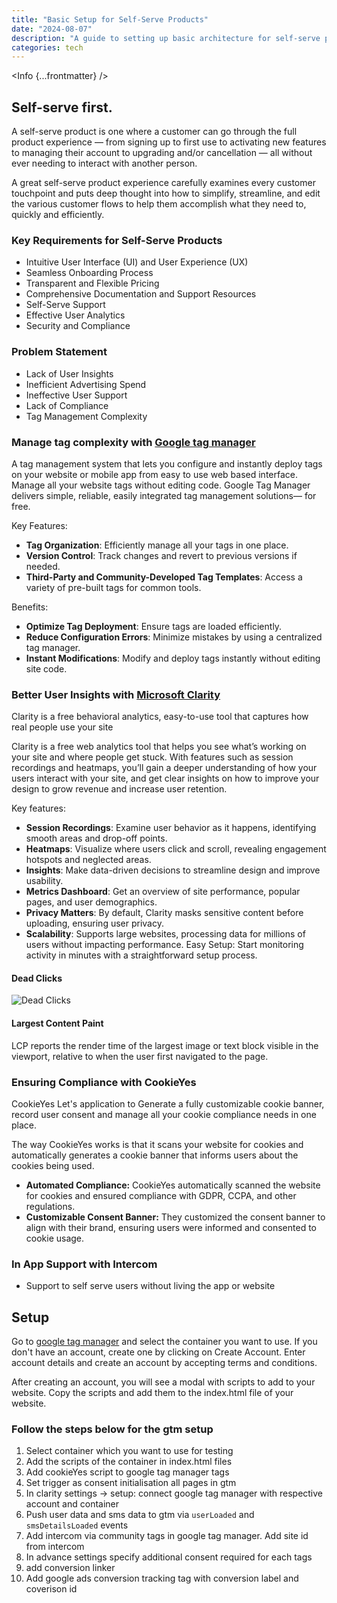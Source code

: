 ```yaml
---
title: "Basic Setup for Self-Serve Products"
date: "2024-08-07"
description: "A guide to setting up basic architecture for self-serve products"
categories: tech
---
```



<Info {...frontmatter} />


## Self-serve first.

A self-serve product is one where a customer can go through the full product experience — from signing up to first use to activating new features to managing their account to upgrading and/or cancellation — all without ever needing to interact with another person.


A great self-serve product experience carefully examines every customer touchpoint and puts deep thought into how to simplify, streamline, and edit the various customer flows to help them accomplish what they need to, quickly and efficiently.

### Key Requirements for Self-Serve Products

- Intuitive User Interface (UI) and User Experience (UX)
- Seamless Onboarding Process
- Transparent and Flexible Pricing
- Comprehensive Documentation and Support Resources
- Self-Serve Support
- Effective User Analytics
- Security and Compliance

### Problem Statement

- Lack of User Insights
- Inefficient Advertising Spend
- Ineffective User Support
- Lack of Compliance
- Tag Management Complexity

### Manage tag complexity with [Google tag manager](https://marketingplatform.google.com/about/tag-manager/)


A tag management system that lets you configure and instantly deploy tags on your website or mobile app from easy to use web based interface. 
Manage all your website tags without editing code. Google Tag Manager delivers simple, reliable, easily integrated tag management solutions— for free.

Key Features:

- **Tag Organization**: Efficiently manage all your tags in one place.
- **Version Control**: Track changes and revert to previous versions if needed.
- **Third-Party and Community-Developed Tag Templates**: Access a variety of pre-built tags for common tools.

Benefits:

- **Optimize Tag Deployment**: Ensure tags are loaded efficiently.
- **Reduce Configuration Errors**: Minimize mistakes by using a centralized tag manager.
- **Instant Modifications**: Modify and deploy tags instantly without editing site code.

### Better User Insights with [Microsoft Clarity](https://clarity.microsoft.com/)

Clarity is a free behavioral analytics, easy-to-use tool that captures how real people use your site

Clarity is a free web analytics tool that helps you see what’s working on your site and where people get stuck. With features such as session recordings and heatmaps, you’ll gain a deeper understanding of how your users interact with your site, and get clear insights on how to improve your design to grow revenue and increase user retention.

Key features:
- **Session Recordings**: Examine user behavior as it happens, identifying smooth areas and drop-off points.
- **Heatmaps**: Visualize where users click and scroll, revealing engagement hotspots and neglected areas.
- **Insights**: Make data-driven decisions to streamline design and improve usability.
- **Metrics Dashboard**: Get an overview of site performance, popular pages, and user demographics.
- **Privacy Matters**: By default, Clarity masks sensitive content before uploading, ensuring user privacy.
- **Scalability**: Supports large websites, processing data for millions of users without impacting performance.
Easy Setup: Start monitoring activity in minutes with a straightforward setup process.

#### Dead Clicks


<img src={DeadClicks} alt="Dead Clicks" />

#### Largest Content Paint

LCP reports the render time of the largest image or text block visible in the viewport, relative to when the user first navigated to the page.

### Ensuring Compliance with CookieYes

CookieYes Let's application to Generate a fully customizable cookie banner, record user consent and manage all your cookie compliance needs in one place.

The way CookieYes works is that it scans your website for cookies and automatically generates a cookie banner that informs users about the cookies being used.


- **Automated Compliance:** CookieYes automatically scanned the website for cookies and ensured compliance with GDPR, CCPA, and other regulations.
- **Customizable Consent Banner:** They customized the consent banner to align with their brand, ensuring users were informed and consented to cookie usage.

### In App Support with Intercom
- Support to self serve users without living the app or website


## Setup

Go to [google tag manager](https://tagmanager.google.com/#/home) and select the container you want to use. If you don't have an account, create one by clicking on Create Account.
Enter account details and create an account by accepting terms and conditions.

After creating an account, you will see a modal with scripts to add to your website. Copy the scripts and add them to the index.html file of your website.

### Follow the steps below for the gtm setup

1. Select container which you want to use for testing
2. Add the scripts of the container in index.html files
3. Add cookieYes script to google tag manager tags
4. Set trigger as consent initialisation all pages in gtm
5. In clarity settings -> setup: connect google tag manager with respective account and container
6. Push user data and sms data to gtm via `userLoaded` and `smsDetailsLoaded` events
7. Add intercom via community tags in google tag manager. Add site id from intercom
8. In advance settings specify additional consent required for each tags
9. add conversion linker
10. Add google ads conversion tracking tag with conversion label and coverison id
